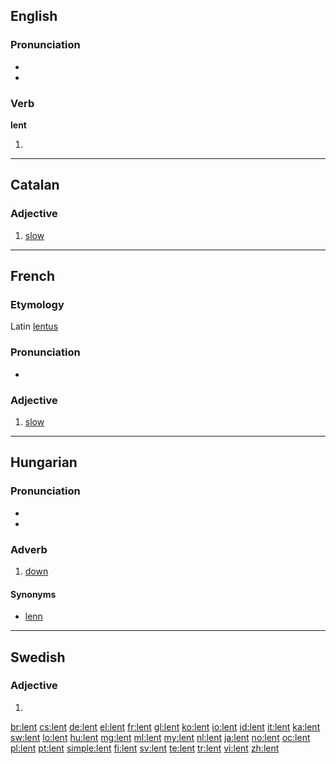 {{also|Lent}}
==English==

===Pronunciation===
* {{IPA|/lɛnt/}}
* {{rhymes|ɛnt}}

===Verb===
'''lent'''

# {{past of|lend}}

----

==Catalan==

===Adjective===
{{ca-adj}}

# [[slow]]

----
==French==

===Etymology===
Latin [[lentus]]

===Pronunciation===
* {{audio|Fr-lent.ogg|audio}}

===Adjective===
{{fr-adj}}

# [[slow]]

----

==Hungarian==

===Pronunciation===
* {{IPA|/ˈlɛnt/|lang=hu}}
* {{hyphenation|lent}}

===Adverb===
{{infl|hu|adverb}}

# [[down]]

====Synonyms====
* [[lenn]]

----

==Swedish==

===Adjective===
{{infl|sv|adjective form}}

# {{sv-adj-form-abs-indef-n|len}}

[[br:lent]]
[[cs:lent]]
[[de:lent]]
[[el:lent]]
[[fr:lent]]
[[gl:lent]]
[[ko:lent]]
[[io:lent]]
[[id:lent]]
[[it:lent]]
[[ka:lent]]
[[sw:lent]]
[[lo:lent]]
[[hu:lent]]
[[mg:lent]]
[[ml:lent]]
[[my:lent]]
[[nl:lent]]
[[ja:lent]]
[[no:lent]]
[[oc:lent]]
[[pl:lent]]
[[pt:lent]]
[[simple:lent]]
[[fi:lent]]
[[sv:lent]]
[[te:lent]]
[[tr:lent]]
[[vi:lent]]
[[zh:lent]]